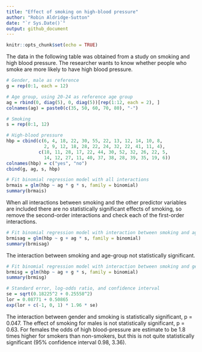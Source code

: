 ```yaml
---
title: "Effect of smoking on high-blood pressure"
author: "Robin Aldridge-Sutton"
date: "`r Sys.Date()`"
output: github_document
---
```


```r
knitr::opts_chunk$set(echo = TRUE)
```

The data in the following table was obtained from a study on smoking and high blood  pressure. The researcher wants to know whether people who smoke are more likely to have  high blood pressure.

```r
# Gender, male as reference
g = rep(0:1, each = 12)

# Age group, using 20-24 as reference age group
ag = rbind(0, diag(5), 0, diag(5))[rep(1:12, each = 2), ]
colnames(ag) = paste0(c(35, 50, 60, 70, 80), "-")

# Smoking
s = rep(0:1, 12)

# High-blood pressure
hbp = cbind(c(6, 4, 18, 22, 30, 55, 22, 13, 12, 14, 10, 8, 
              2, 9, 12, 18, 28, 22, 24, 32, 22, 41, 11, 4),
            c(18, 11, 28, 17, 22, 44, 30, 52, 32, 26, 22, 5,
              14, 12, 27, 11, 40, 37, 38, 28, 39, 35, 19, 6))
colnames(hbp) = c("yes", "no")
cbind(g, ag, s, hbp)
```
```r
# Fit binomial regression model with all interactions
brmais = glm(hbp ~ ag * g * s, family = binomial)
summary(brmais)
```
When all interactions between smoking and the other predictor variables are included there are no statistically significant effects of smoking, so remove the second-order interactions and check each of the first-order interactions.

```r
# Fit binomial regression model with interaction between smoking and age-group
brmisag = glm(hbp ~ g + ag * s, family = binomial)
summary(brmisag)
```
The interaction between smoking and age-group not statistically significant.

```r
# Fit binomial regression model with interaction between smoking and gender
brmisg = glm(hbp ~ ag + g * s, family = binomial)
summary(brmisg)
```
```r
# Standard error, log-odds ratio, and confidence interval
se = sqrt(0.18225^2 + 0.25558^2)
lor = 0.08771 + 0.50865
exp(lor + c(-1, 0, 1) * 1.96 * se)
```
The interaction between gender and smoking is statistically significant, p = 0.047. The effect of smoking for males is not statistically significant, p = 0.63. For females the odds of high blood-pressure are estimate to be 1.8 times higher for smokers than non-smokers, but this is not quite statistically significant (95% confidence interval 0.98, 3.36).
